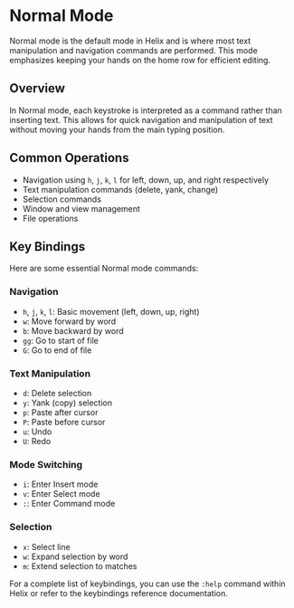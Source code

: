# Normal Mode

Normal mode is the default mode in Helix and is where most text manipulation and navigation commands are performed. This mode emphasizes keeping your hands on the home row for efficient editing.

## Overview

In Normal mode, each keystroke is interpreted as a command rather than inserting text. This allows for quick navigation and manipulation of text without moving your hands from the main typing position.

## Common Operations

- Navigation using `h`, `j`, `k`, `l` for left, down, up, and right respectively
- Text manipulation commands (delete, yank, change)
- Selection commands
- Window and view management
- File operations

## Key Bindings

Here are some essential Normal mode commands:

### Navigation
- `h`, `j`, `k`, `l`: Basic movement (left, down, up, right)
- `w`: Move forward by word
- `b`: Move backward by word
- `gg`: Go to start of file
- `G`: Go to end of file

### Text Manipulation
- `d`: Delete selection
- `y`: Yank (copy) selection
- `p`: Paste after cursor
- `P`: Paste before cursor
- `u`: Undo
- `U`: Redo

### Mode Switching
- `i`: Enter Insert mode
- `v`: Enter Select mode
- `:`: Enter Command mode

### Selection
- `x`: Select line
- `w`: Expand selection by word
- `m`: Extend selection to matches

For a complete list of keybindings, you can use the `:help` command within Helix or refer to the keybindings reference documentation.